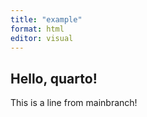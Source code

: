 ```yaml
---
title: "example"
format: html
editor: visual
---
```


## Hello, quarto!

This is a line from mainbranch!
